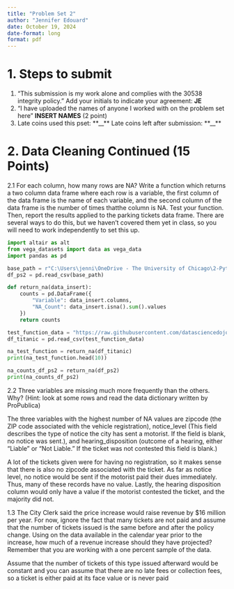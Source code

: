 ```yaml
---
title: "Problem Set 2"
author: "Jennifer Edouard"
date: October 19, 2024
date-format: long
format: pdf
---
```


# 1. Steps to submit

1. “This submission is my work alone and complies with the 30538 integrity policy.” Add
your initials to indicate your agreement: **JE**
2. “I have uploaded the names of anyone I worked with on the problem set here” **INSERT NAMES**
(2 point)
3. Late coins used this pset: **__** Late coins left after submission: **__**

# 2. Data Cleaning Continued (15 Points)

2.1 For each column, how many rows are NA? Write a function which returns a two column data frame where each row is a variable, the first column of the data frame is the name of each variable, and the second column of the data frame is the number of times thatthe column is NA. Test your function. Then, report the results applied to the parking tickets data frame. There are several ways to do this, but we haven’t covered them yet in class, so you will need to work independently to set this up.

```python
import altair as alt
from vega_datasets import data as vega_data
import pandas as pd

base_path = r"C:\Users\jenni\OneDrive - The University of Chicago\2-Python II\Github\ppha30538_fall2024\problem_sets\ps2\data\parking_tickets_one_percent.csv"
df_ps2 = pd.read_csv(base_path)
```

```python
def return_na(data_insert):
    counts = pd.DataFrame({
        "Variable": data_insert.columns,
        "NA_Count": data_insert.isna().sum().values
    })
    return counts
```

```python

test_function_data = "https://raw.githubusercontent.com/datasciencedojo/datasets/master/titanic.csv"
df_titanic = pd.read_csv(test_function_data)

na_test_function = return_na(df_titanic)
print(na_test_function.head(10))
```

```python

na_counts_df_ps2 = return_na(df_ps2)
print(na_counts_df_ps2)
```

2.2 Three variables are missing much more frequently than the others. Why? (Hint: look at
some rows and read the data dictionary written by ProPublica)

The three variables with the highest number of NA values are zipcode (the ZIP code associated with the vehicle registration), notice_level (This field describes the type of notice the city has sent a motorist. If the field is blank, no notice was sent.), and hearing_disposition (outcome of a hearing, either “Liable” or “Not Liable.” If the ticket was not contested this field is blank.)

A lot of the tickets given were for having no registration, so it makes sense that there is also no zipcode associated with the ticket. As far as notice level, no notice would be sent if the motorist paid their dues immediately. Thus, many of these records have no value. Lastly, the hearing disposition column would only have a value if the motorist contested the ticket, and the majority did not.

1.3 The City Clerk said the price increase would raise revenue by $16 million per year. For now, ignore the fact that many tickets are not paid and assume that the number of tickets issued is the same before and after the policy change. Using on the data available in the calendar year prior to the increase, how much of a revenue increase should they have projected? Remember that you are working with a one percent sample of the data.

Assume that the number of tickets of this type issued afterward would be constant and you can assume that there are no late fees or collection fees, so a ticket is either paid at its face value or is never paid

